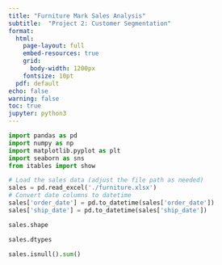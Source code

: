 ---
title: "Furniture Mark Sales Analysis"
subtitle:  "Project 2: Customer Segmentation"
format:
  html:
    page-layout: full
    embed-resources: true
    grid:
      body-width: 1200px
    fontsize: 10pt
  pdf: default
echo: false
warning: false
toc: true
jupyter: python3
---
```{python}
import pandas as pd
import numpy as np
import matplotlib.pyplot as plt
import seaborn as sns
from itables import show

# Load the sales data (adjust the file path as needed)
sales = pd.read_excel('./furniture.xlsx')
# Convert date columns to datetime
sales['order_date'] = pd.to_datetime(sales['order_date'])
sales['ship_date'] = pd.to_datetime(sales['ship_date'])

sales.shape
```
```{python}
sales.dtypes
```
```{python}
sales.isnull().sum()
```

